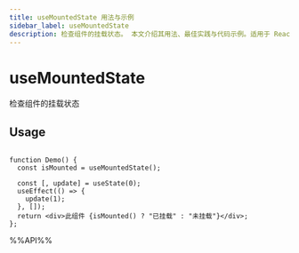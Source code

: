 ```yaml
---
title: useMountedState 用法与示例
sidebar_label: useMountedState
description: 检查组件的挂载状态。 本文介绍其用法、最佳实践与代码示例。适用于 React 开发中需要处理副作用的场景。
---
```

# useMountedState

检查组件的挂载状态

## Usage

```tsx live

function Demo() {
  const isMounted = useMountedState();

  const [, update] = useState(0);
  useEffect(() => {
    update(1);
  }, []);
  return <div>此组件 {isMounted() ? "已挂载" : "未挂载"}</div>;
};

```

%%API%%